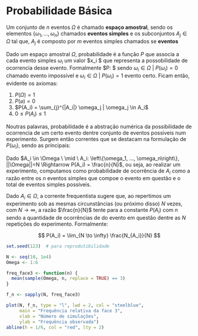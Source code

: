 
# Probabilidade Básica


::: {#def-espacoamostral name="Espaço amostral e eventos"}
Um conjunto de $n$ eventos $\Omega$ é chamado **espaço amostral**, sendo os elementos $\{ \omega_1, \ldots, \omega_n \}$ chamados **eventos simples** e os subconjuntos $A_j \in \Omega$ tal que, $A_j$ é composto por $m$ eventos simples chamados se **eventos**
:::


::: {#def-prob name="Probabilidade"}
Dado um espaço amostral $\Omega$, probabilidade é a função $P$ que associa a cada evento simples $\omega_i$ 
um valor $x_i \in \left[0, 1\right] $ que representa a possobilidade de ocorrencia desse evento.
Formalmente $P: \Omega \longrightarrow \left[0, 1\right] $ sendo  $\omega_i \in \Omega \ | \ P(\omega_i) = 0$
chamado evento impossível e $\omega_i \in \Omega \ | \ P(\omega_i) = 1$ evento certo. Ficam então, evidente os axiomas:

1) $P(\Omega) = 1$
2) $P(\varnothing) = 0$
3) $P(A_i) = \sum_{j}^{|A_i|} \omega_j | \omega_j \in A_i$
4) $0 \leqslant P(A_i) \leqslant 1$
    
:::

Noutras palavras, probabilidade é a abstração numérica da possibilidade de ocorrencia de um certo evento dentre conjunto de eventos possiveis num experimento. Surgem então correntes que se destacam na formulação de $P(\omega_i)$, sendo as príncipais:


::: {#def-probclassic name="Probabilidade Classíca"}
Dado $A_i \in \Omega \ \mid \ A_i: \left\{\omega_1, ..., \omega_n\right\}, ||\Omega||=N \Rightarrow P(A_i) = \frac{n}{N}$, ou seja, ao realizar um experimento, computamos como probabilidade de ocorrência de $A_i$ como a razão entre os $n$ eventos simples que compoe o evento em questão e o total de eventos simples possíveis.
:::

::: {#def-probfreq name="Probabilidade Frequentista"}
Dado $A_i \in \Omega$, a corrente frequentista sugere que, ao repertimos um experimento sob as mesmas circunstâncias (ou próximo disso) $N$ vezes, com $N \to \infty$, a razão $\frac{n}{N}$ tente para a constante $P(A_i)$ com $n$ sendo a quantidade de ocorrências de do evento em questão dentre as $N$ repetições do experimento. Formalmente:

$$
P(A_i) = \lim_{N \to \infty} \frac{N_{A_i}}{N}
$$

:::


```r
set.seed(123)  # para reprodutibilidade

N <- seq(10, 1e4)     
Omega <- 1:6          

freq_face3 <- function(n) {
  mean(sample(Omega, n, replace = TRUE) == 3)
}

f_n <- sapply(N, freq_face3)

plot(N, f_n, type = "l", lwd = 2, col = "steelblue",
     main = "Frequência relativa da face 3",
     xlab = "Número de simulações",
     ylab = "Frequência observada")
abline(h = 1/6, col = "red", lty = 2)  

```


